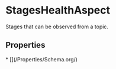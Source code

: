   
# StagesHealthAspect

Stages that can be observed from a topic.

## Properties

<Grid>
* [](/Properties/Schema.org/)
</Grid>


